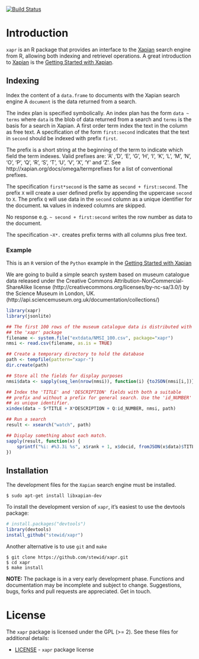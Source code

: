 [![Build Status](https://travis-ci.org/stewid/xapr.png)](https://travis-ci.org/stewid/xapr)

# Introduction

`xapr` is an R package that provides an interface to the
[Xapian](http://xapian.org/) search engine from R, allowing both
indexing and retrievel operations. A great introduction to
[Xapian](http://xapian.org/) is the
[Getting Started with Xapian](http://getting-started-with-xapian.readthedocs.org/en/latest/).

## Indexing

Index the content of a `data.frame` to documents with the Xapian
search engine A `document` is the data returned from a search.

The index plan is specified symbolically. An index plan has the form
`data ~ terms` where `data` is the blob of data returned from a search
and `terms` is the basis for a search in Xapian. A first order term
index the text in the column as free text. A specification of the form
`first:second` indicates that the text in `second` should be indexed
with prefix `first`.

The prefix is a short string at the beginning of the term to indicate
which field the term indexes. Valid prefixes are: 'A' ,'D', 'E', 'G',
'H', 'I', 'K', 'L', 'M', 'N', 'O', 'P', 'Q', 'R', 'S', 'T', 'U', 'V',
'X', 'Y' and 'Z'. See http://xapian.org/docs/omega/termprefixes for a
list of conventional prefixes.

The specification `first*second` is the same as `second +
first:second`. The prefix `X` will create a user defined prefix by
appending the uppercase `second` to `X`. The prefix `Q` will use data
in the `second` column as a unique identifier for the document. `NA`
values in indexed columns are skipped.

No response e.g. `~ second + first:second` writes the row number as
data to the document.

The specification `~X*.` creates prefix terms with all columns plus
free text.

### Example

This is an `R` version of the `Python` example in the
[Getting Started with Xapian](http://getting-started-with-xapian.readthedocs.org/en/latest/practical_example/index.html)

We are going to build a simple search system based on museum catalogue
data released under the Creative Commons Attribution-NonCommercial-
ShareAlike license (http://creativecommons.org/licenses/by-nc-sa/3.0/)
by the Science Museum in London, UK.
(http://api.sciencemuseum.org.uk/documentation/collections/)

```r
library(xapr)
library(jsonlite)

## The first 100 rows of the museum catalogue data is distributed with
## the 'xapr' package
filename <- system.file("extdata/NMSI_100.csv", package="xapr")
nmsi <- read.csv(filename, as.is = TRUE)

## Create a temporary directory to hold the database
path <- tempfile(pattern="xapr-")
dir.create(path)

## Store all the fields for display purposes
nmsi$data <- sapply(seq_len(nrow(nmsi)), function(i) {toJSON(nmsi[i,])})

## Index the 'TITLE' and 'DESCRIPTION' fields with both a suitable
## prefix and without a prefix for general search. Use the 'id_NUMBER'
## as unique identifier.
xindex(data ~ S*TITLE + X*DESCRIPTION + Q:id_NUMBER, nmsi, path)

## Run a search
result <- xsearch("watch", path)

## Display something about each match.
sapply(result, function(x) {
    sprintf("%i: #%3.3i %s", x$rank + 1, x$docid, fromJSON(x$data)$TITLE)
})
```

## Installation

The development files for the `Xapian` search engine must be
installed.

```
$ sudo apt-get install libxapian-dev
```

To install the development version of `xapr`, it's easiest to use the
devtools package:

```r
# install.packages("devtools")
library(devtools)
install_github("stewid/xapr")
```

Another alternative is to use `git` and `make`

```
$ git clone https://github.com/stewid/xapr.git
$ cd xapr
$ make install
```

**NOTE:** The package is in a very early development phase. Functions
and documentation may be incomplete and subject to
change. Suggestions, bugs, forks and pull requests are
appreciated. Get in touch.

# License

The `xapr` package is licensed under the GPL (>= 2). See these files
for additional details:

- [LICENSE](LICENSE)     - `xapr` package license
